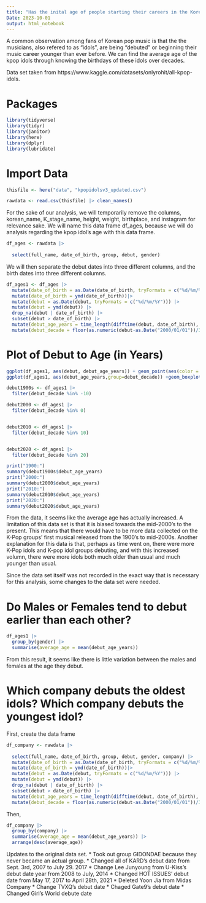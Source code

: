 ```yaml
---
title: "Has the inital age of people starting their careers in the Korean Music decrased over time?"
Date: 2023-10-01
output: html_notebook
---
```


A common observation among fans of Korean pop music is that the the musicians, also refered to as "idols", are being "debuted" or beginning their music career younger than ever before. We can find the average age of the kpop idols through knowing the birthdays of these idols over decades. 

Data set taken from https://www.kaggle.com/datasets/onlyrohit/all-kpop-idols.

# Packages 

```r
library(tidyverse)
library(tidyr)
library(janitor)
library(here)
library(dplyr)
library(lubridate)
```

# Import Data 



```r
thisfile <- here("data", "kpopidolsv3_updated.csv")

rawdata <- read.csv(thisfile) |> clean_names()
```

For the sake of our analysis, we will temporarily remove the columns, korean_name, K_stage_name, height, weight, birthplace, and instagram for relevance sake. We will name this data frame df_ages, because we will do analysis regarding the kpop idol's age with this data frame. 

```r
df_ages <- rawdata |>
 
  select(full_name, date_of_birth, group, debut, gender)


```

We will then separate the debut dates into three different columns, and the birth dates into three different columns. 
```r

df_ages1 <- df_ages |>
  mutate(date_of_birth = as.Date(date_of_birth, tryFormats = c("%d/%m/%Y"))) |>
  mutate(date_of_birth = ymd(date_of_birth))|>
  mutate(debut = as.Date(debut, tryFormats = c("%d/%m/%Y"))) |>
  mutate(debut = ymd(debut)) |>
  drop_na(debut | date_of_birth) |> 
  subset(debut > date_of_birth) |>
  mutate(debut_age_years = time_length(difftime(debut, date_of_birth), "years")) |>
  mutate(debut_decade = floor(as.numeric(debut-as.Date("2000/01/01"))/365/10)*10)
```

# Plot of Debut to Age (in Years)

```r
ggplot(df_ages1, aes(debut, debut_age_years)) + geom_point(aes(color = debut_age_years))  + labs( x = "Debut (yr)", y =  "Age at Debut (yr)", title = "Debut to Age" )
ggplot(df_ages1, aes(debut_age_years,group=debut_decade)) +geom_boxplot() + labs( x = "Age at Debut (yr)", y =  "Age at Debut (yr)", title = "Debut to Age" )

```

```r
debut1900s <- df_ages1 |> 
  filter(debut_decade %in% -10)

debut2000 <- df_ages1 |> 
  filter(debut_decade %in% 0)


debut2010 <- df_ages1 |> 
  filter(debut_decade %in% 10)


debut2020 <- df_ages1 |> 
  filter(debut_decade %in% 20)

```


```r
print("1900:")
summary(debut1900s$debut_age_years)
print("2000:")
summary(debut2000$debut_age_years)
print("2010:")
summary(debut2010$debut_age_years)
print("2020:")
summary(debut2020$debut_age_years)

```

From the data, it seems like the average age has actually increased. A limitation of this data set is that it is biased towards the mid-2000's to the present. This means that there would have to be more data collected on the K-Pop groups' first musical released from the 1900's to mid-2000s. Another explanation for this data is that, perhaps as time went on, there were more K-Pop idols and K-pop idol groups debuting, and with this increased volumn, there were more idols both much older than usual and much younger than usual. 

Since the data set itself was not recorded in the exact way that is necessary for this analysis, some changes to the data set were needed.

# Do Males or Females tend to debut earlier than each other?

```r
df_ages1 |>
  group_by(gender) |>  
  summarise(average_age = mean(debut_age_years))
```
From this result, it seems like there is little variation between the males and females at the age they debut.

# Which company debuts the oldest idols? Which company debuts the youngest idol? 

First, create the data frame

```r
df_company <- rawdata |>
 
  select(full_name, date_of_birth, group, debut, gender, company) |>
  mutate(date_of_birth = as.Date(date_of_birth, tryFormats = c("%d/%m/%Y"))) |>
  mutate(date_of_birth = ymd(date_of_birth))|>
  mutate(debut = as.Date(debut, tryFormats = c("%d/%m/%Y"))) |>
  mutate(debut = ymd(debut)) |>
  drop_na(debut | date_of_birth) |> 
  subset(debut > date_of_birth) |>
  mutate(debut_age_years = time_length(difftime(debut, date_of_birth), "years")) |>
  mutate(debut_decade = floor(as.numeric(debut-as.Date("2000/01/01"))/365/10)*10)

```

Then, 
```r
df_company |>
  group_by(company) |>
  summarise(average_age = mean(debut_age_years)) |>
  arrange(desc(average_age))
```


Updates to the original data set. 
* Took out group GIDONDAE because they never became an actual group. 
* Changed all of KARD's debut date from Sept. 3rd, 2007 to July 29. 2017
* Change Lee Junyoung from U-Kiss's debut date year from 2008 to July, 2014
* Changed HOT ISSUES' debut date from May 17, 2017 to April 28th, 2021
* Deleted Yoon Jia from Midas Company
* Change TVXQ's debut date
* Chaged Gate9's debut date
* Changed Girl's World debute date